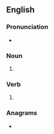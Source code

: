 ==English==

===Pronunciation===
* {{IPA|/bɹaɪnz/|lang=en}}

===Noun===
{{head|en|noun plural form}}

# {{plural of|brine|lang=en}}

===Verb===
{{head|en|verb form}}

# {{en-third-person singular of|brine}}

===Anagrams===
* {{anagrams|en|Briens|biners|nebris|rebins}}